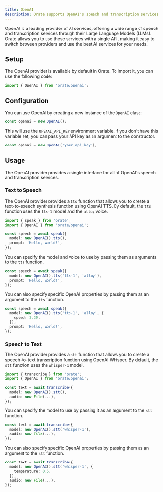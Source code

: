 ```yaml
---
title: OpenAI
description: Orate supports OpenAI's speech and transcription services.
---
```



OpenAI is a leading provider of AI services, offering a wide range of speech and transcription services through their Large Language Models (LLMs). Orate allows you to use these services with a single API, making it easy to switch between providers and use the best AI services for your needs.

## Setup

The OpenAI provider is available by default in Orate. To import it, you can use the following code:

```ts
import { OpenAI } from 'orate/openai';
```

## Configuration

You can use OpenAI by creating a new instance of the `OpenAI` class:

```ts
const openai = new OpenAI();
```

This will use the `OPENAI_API_KEY` environment variable. If you don't have this variable set, you can pass your API key as an argument to the constructor.

```ts
const openai = new OpenAI('your_api_key');
```

## Usage

The OpenAI provider provides a single interface for all of OpenAI's speech and transcription services.

### Text to Speech

The OpenAI provider provides a `tts` function that allows you to create a text-to-speech synthesis function using OpenAI TTS. By default, the `tts` function uses the `tts-1` model and the `alloy` voice.

```ts
import { speak } from 'orate';
import { OpenAI } from 'orate/openai';

const speech = await speak({
  model: new OpenAI().tts(),
  prompt: 'Hello, world!',
});
```

You can specify the model and voice to use by passing them as arguments to the `tts` function.

```ts
const speech = await speak({
  model: new OpenAI().tts('tts-1', 'alloy'),
  prompt: 'Hello, world!',
});
```

You can also specify specific OpenAI properties by passing them as an argument to the `tts` function.

```ts
const speech = await speak({
  model: new OpenAI().tts('tts-1', 'alloy', {
    speed: 1.25,
  }),
  prompt: 'Hello, world!',
});
```

### Speech to Text

The OpenAI provider provides a `stt` function that allows you to create a speech-to-text transcription function using OpenAI Whisper. By default, the `stt` function uses the `whisper-1` model.

```ts
import { transcribe } from 'orate';
import { OpenAI } from 'orate/openai';

const text = await transcribe({
  model: new OpenAI().stt(),
  audio: new File(...),
});
```

You can specify the model to use by passing it as an argument to the `stt` function.

```ts
const text = await transcribe({
  model: new OpenAI().stt('whisper-1'),
  audio: new File(...),
});
```

You can also specify specific OpenAI properties by passing them as an argument to the `stt` function.

```ts
const text = await transcribe({
  model: new OpenAI().stt('whisper-1', {
    temperature: 0.5,
  }),
  audio: new File(...),
});
```
